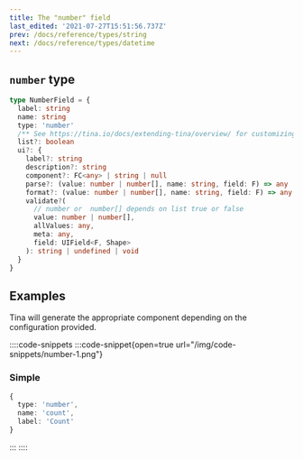 ```yaml
---
title: The "number" field
last_edited: '2021-07-27T15:51:56.737Z'
prev: /docs/reference/types/string
next: /docs/reference/types/datetime
---
```


## `number` type

```ts
type NumberField = {
  label: string
  name: string
  type: 'number'
  /** See https://tina.io/docs/extending-tina/overview/ for customizing the UI **/
  list?: boolean
  ui?: {
    label?: string
    description?: string
    component?: FC<any> | string | null
    parse?: (value: number | number[], name: string, field: F) => any
    format?: (value: number | number[], name: string, field: F) => any
    validate?(
      // number or  number[] depends on list true or false
      value: number | number[],
      allValues: any,
      meta: any,
      field: UIField<F, Shape>
    ): string | undefined | void
  }
}
```

## Examples

Tina will generate the appropriate component depending on the
configuration provided.

::::code-snippets
:::code-snippet{open=true url="/img/code-snippets/number-1.png"}

### Simple

```ts
{
  type: 'number',
  name: 'count',
  label: 'Count'
}
```

:::
::::
